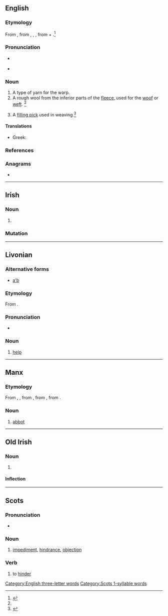 {{also|-abb|abb.}}
==English==

===Etymology===
From {{inh|en|enm|abb}}, from {{inh|en|ang|āweb}}, {{m|ang|āb}}, {{m|ang|ōweb}}, from {{m|ang|a-|away}} + {{m|ang|web||warp thread}}.<ref name=SOED>{{R:SOED5|page=3}}</ref>

===Pronunciation===
* {{a|GenAm}} {{IPA|/æb/|lang=en}}
* {{rhymes|æb|lang=en}}

===Noun===
{{en-noun}}

# A type of yarn for the warp.
# A rough wool from the inferior parts of the [[fleece]], used for the [[woof]] or [[weft]]. {{defdate|First attested around 1150 to 1350.}}<ref name=SOED/>
# {{lb|en|UK}} A [[filling pick]] used in weaving.<ref>{{R:MW3 1976|page=2}}</ref>

====Translations====
{{trans-top|type of yarn for the warp}}
* Greek: {{t+|el|υφάδι|n}}
{{trans-mid}}
{{trans-bottom}}

===References===
<references/>

===Anagrams===
* {{anagrams|en|B.B.A.|BBA|bab}}

[[Category:English three-letter words]]

----

==Irish==

===Noun===
{{ga-noun|m|abbadh|abbaí}}

# {{obsolete spelling of|ab||abbot|lang=ga}}

===Mutation===
{{ga-mut|msn}}

----

==Livonian==

===Alternative forms===
* {{qual|Courland}} [[a'b]]

===Etymology===
From {{inh|liv|fiu-fin-pro|*api}}.

===Pronunciation===
* {{liv-IPA|ɑb|1}}

===Noun===
{{head|liv|noun}}

# [[help]]

----

==Manx==

===Etymology===
From {{inh|gv|sga|ap}}, {{m|sga|abb}}, from {{der|gv|la|abbās}}, from {{der|gv|grc|ἀββᾶς}}, from {{der|gv|arc|אבא||father|tr=’abbā|sc=Hebr}}.

===Noun===
{{gv-noun|m|abbyn|abb}}

# {{lb|gv|Christianity}} [[abbot]]
#: {{ux|gv|Abbyr ''''abb'''' dyn gleashagh dty chab.|Say 'abbot' without moving your jaw.}}

----

==Old Irish==

===Noun===
{{sga-noun|m}}

# {{alternative spelling of|ap|lang=sga}}

====Inflection====
{{sga-decl-noun
|class=t-m
}}

----

==Scots==

===Pronunciation===
* {{a|Orkney}} {{IPA|/ab/|/ɔb/|lang=sco}}

===Noun===
{{sco-noun}}

# {{lb|sco|countable}} [[impediment]], [[hindrance]], [[objection]]

===Verb===
{{sco-verb}}

# to [[hinder]]

[[Category:Scots 1-syllable words]]